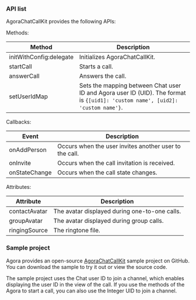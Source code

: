<PlatformWrapper platform="web">

### API list

AgoraChatCallKit provides the following APIs:

Methods:

| Method | Description |  
| ---- | ---- |
| initWithConfig:delegate | Initializes AgoraChatCallKit. |  
| startCall | Starts a call. | 
| answerCall  | Answers the call. |
| setUserIdMap | Sets the mapping between Chat user ID and Agora user ID (UID). The format is `{[uid1]: 'custom name', [uid2]: 'custom name'}`. |  

Callbacks:

| Event | Description |
| ---- | ---- |
| onAddPerson | Occurs when the user invites another user to the call. |
| onInvite | Occurs when the call invitation is received. |
| onStateChange | Occurs when the call state changes. |

Attributes:

| Attribute | Description |
| --- | --- |
| contactAvatar | The avatar displayed during one-to-one calls. |
| groupAvatar | The avatar displayed during group calls. |
| ringingSource | The ringtone file.                |


### Sample project

Agora provides an open-source [AgoraChatCallKit](https://github.com/AgoraIO-Usecase/AgoraChat-CallKit-web/tree/master/demo) sample project on GitHub. You can download the sample to try it out or view the source code.

The sample project uses the Chat user ID to join a channel, which enables displaying the user ID in the view of the call. If you use the methods of the Agora <Vg k="VSDK" /> to start a call, you can also use the Integer UID to join a channel.

</PlatformWrapper>
